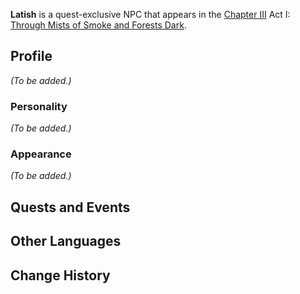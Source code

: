 {{Meta
<!-- Remove this template after adding the missing info -->
|missing_NPC_profile  = yes
}}
{{Character Infobox
|type             = Quest NPC
|image            = NPC Latish.png
|realname         = <!-- Optional, if different from in-game name -->
|region           = Sumeru
|location         = <!-- Where the character appears, if different from Region -->
|affiliation      = 
|title            = 

|ancestry         = <!-- Clan/family -->
|father           = 
|mother           = 
|spouse           = 
|sibling          = 
|child            = 
|relative         = 

|voiceEN          = 
|voiceCN          = 
|voiceJP          = 
}}
'''Latish''' is a quest-exclusive NPC that appears in the [[Chapter III]] Act I: [[Through Mists of Smoke and Forests Dark]].
<!--
==Location==
<gallery>
NPC Location Latish.png|Latish's location
NPC Location Latish Context.png|Additional context
</gallery>
-->
==Profile==
<!-- Detailed story/lore information goes here. -->
''(To be added.)''

===Personality===
''(To be added.)''

===Appearance===
<!-- Keep appearance section short and concise. Limit to 2 paragraphs with 3-4 sentences each. -->
''(To be added.)''

==Quests and Events==
{{Quests and Events}}
<!--
==Trivia==
* 
-->
==Other Languages==
{{Other Languages
|default_hidden = 1
|en      = Latish
|zhs     = 拉特什
|zhs_rm  = Lātèshí
|zht     = 拉特什
|zht_rm  = Lātèshí
|ja      = ラティシュ
|ja_rm   = Ratishu
|ko      = 라티쉬
|ko_rm   = Ratiswi
|es      = Latish
|fr      = Latish
|ru      = Латиш
|th      = Latish
|vi      = Latish
|de      = Latish
|id      = Latish
|pt      = Latish
|tr      = Latish
|it      = Latish
}}

==Change History==
{{Change History|3.0}}
<!--
==References==
{{Reflist}}
-->